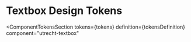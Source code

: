 <!-- @license CC0-1.0 -->


<Meta id="web-component-textbox--design-tokens" title="Web Component/Textbox/Design Tokens" />

# Textbox Design Tokens

<ComponentTokensSection
  tokens={tokens}
  definition={tokensDefinition}
  component="utrecht-textbox"
></ComponentTokensSection>
